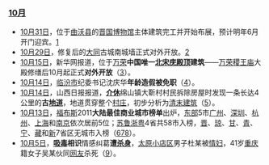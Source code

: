 ===[[中国2011年10月|10月]]===
* [[10月31日|10月31日]]，位于[[曲沃县|曲沃县]]的[[晋国博物馆|晋国博物馆]]主体建筑完工并开始布展，预计明年6月开门迎宾。[http://news.sxrb.com/dsxw/1289902.html]
* [[10月29日|10月29日]]，修复后的[[大同市|大同]]古城南城墙正式对外开放。[http://news.sxrb.com/dsxw/1287792.html]
* [[10月15日|10月15日]]，新华网报道，位于[[万荣县|万荣]]'''中国唯一[[北宋|北宋]][[庑殿顶|庑殿顶]]建筑'''——[[万荣稷王庙|万荣稷王庙]]大殿修缮后10月起正式'''对外开放'''（[http://www.sx.xinhuanet.com/jryw/2011-10/15/content_23900041.htm]）。
* [[10月14日|10月14日]]，[[临汾市|临汾市]]纪委书记沈庆华'''年龄造假被免职'''（[http://v.news.163.com/video/2011/10/V/L/V7FHQB4VL.html]）。
* [[10月14日|10月14日]]，山西日报报道，'''[[介休市|介休]]'''绵山镇大靳村村民拆除房屋时发现一条长达4公里的'''古[[涵洞|地道]]'''，地道贯穿整个[[村庄|村庄]]，初步分析为[[清朝|清末]][[建筑|建筑]]（[http://www.sx.xinhuanet.com/lyrx/2011-10/15/content_23897796.htm]）。
* [[10月13日|10月13日]]，[[福布斯|福布斯]]2011'''大陆最佳商业城市榜单'''出炉，[[中国东部经济区|东部]]5市[[广州市|广州]]、[[深圳市|深圳]]、[[杭州市|杭州]]、[[上海市|上海]]和[[南京市|南京]]依次居前5位；[[江苏省|苏]][[山东省|鲁]][[浙江省|浙]][[广东省|粤]]4省共58市入榜，[[山西省|晋]]、[[海南省|琼]]、[[甘肃省|甘]]、[[青海省|青]]、[[宁夏回族自治区|宁]]、[[西藏自治区|藏]]和[[新疆维吾尔自治区|新]]7省区无城市入榜（[http://www.forbeschina.com/list/1441/page/1][http://www.forbeschina.com/list/][http://finance.icxo.com/htmlnews/2011/10/14/1438530.htm]）。
* [[10月5日|10月5日]]，'''[[吸毒|吸毒]]相识'''情感纠葛'''遭[[杀害|杀身]]'''，[[太原市|太原]][[小店区|小店区]]男子杜某被[[情妇|情妇]]，41岁[[重庆市|重庆]]籍女子吴某伙同[[网友|网友]]杀死（[http://www.qingdaonews.com/gb/content/2011-10/16/content_8974171.htm]）。